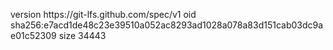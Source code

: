 version https://git-lfs.github.com/spec/v1
oid sha256:e7acd1de48c23e39510a052ac8293ad1028a078a83d151cab03dc9ae01c52309
size 34443
